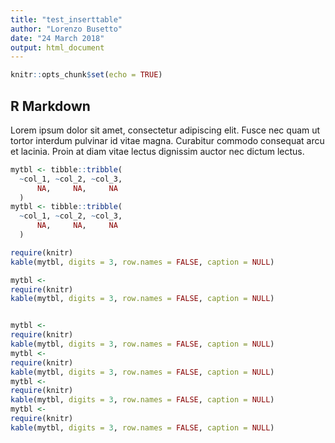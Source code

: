 ```yaml
---
title: "test_inserttable"
author: "Lorenzo Busetto"
date: "24 March 2018"
output: html_document
---
```


```r
knitr::opts_chunk$set(echo = TRUE)
```

## R Markdown

Lorem ipsum dolor sit amet, consectetur adipiscing elit. Fusce nec quam ut tortor 
interdum pulvinar id vitae magna. Curabitur commodo consequat arcu et lacinia. 
Proin at diam vitae lectus dignissim auctor nec dictum lectus.

```r

mytbl <- tibble::tribble(
  ~col_1, ~col_2, ~col_3,
      NA,     NA,     NA
  )
mytbl <- tibble::tribble(
  ~col_1, ~col_2, ~col_3,
      NA,     NA,     NA
  )

require(knitr)
kable(mytbl, digits = 3, row.names = FALSE, caption = NULL)

mytbl <- 
require(knitr)
kable(mytbl, digits = 3, row.names = FALSE, caption = NULL)


mytbl <- 
require(knitr)
kable(mytbl, digits = 3, row.names = FALSE, caption = NULL)
mytbl <- 
require(knitr)
kable(mytbl, digits = 3, row.names = FALSE, caption = NULL)
mytbl <- 
require(knitr)
kable(mytbl, digits = 3, row.names = FALSE, caption = NULL)
mytbl <- 
require(knitr)
kable(mytbl, digits = 3, row.names = FALSE, caption = NULL)

```
